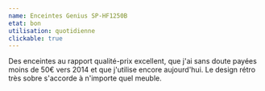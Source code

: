 ```yaml
---
name: Enceintes Genius SP-HF1250B
etat: bon
utilisation: quotidienne
clickable: true
---
```


Des enceintes au rapport qualité-prix excellent, que j'ai sans doute payées moins de 50€ vers 2014 et que j'utilise encore aujourd'hui. Le design rétro très sobre s'accorde à n'importe quel meuble.
